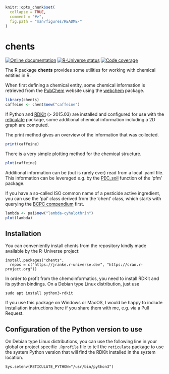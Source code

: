 <!-- README.md is generated from README.rmd. Please edit that file -->

```r
knitr::opts_chunk$set(
  collapse = TRUE,
  comment = "#>",
  fig.path = "man/figures/README-"
)
```

# chents

[![Online documentation](https://img.shields.io/badge/docs-jrwb.de-blue.svg)](https://pkgdown.jrwb.de/chents/)
[![R-Universe status](https://jranke.r-universe.dev/badges/chents)](https://jranke.r-universe.dev/chents)
[![Code coverage](https://img.shields.io/badge/coverage-jrwb.de-blue.svg)](https://pkgdown.jrwb.de/chents/coverage/coverage.html)

The R package **chents** provides some utilities for working with chemical
entities in R.

When first defining a chemical entity, some chemical information
is retrieved from the [PubChem](https://pubchem.ncbi.nlm.nih.gov/) website using
the [webchem](https://docs.ropensci.org/webchem/) package.

```r
library(chents)
caffeine <- chent$new("caffeine")
```

If Python and [RDKit](https://rdkit.org) (> 2015.03) are installed and
configured for use with  the
[reticulate](https://rstudio.github.io/reticulate/) package, some
additional chemical information including a 2D graph are computed.

The print method gives an overview of the information that was collected.

```r
print(caffeine)
```

There is a very simple plotting method for the chemical structure.

```r
plot(caffeine)
```

Additional information can be (but is rarely ever) read from a local .yaml
file. This information can be leveraged e.g. by the
[PEC_soil](https://pkgdown.jrwb.de/pfm/reference/PEC_soil.html) function of the
'pfm' package.

If you have a so-called ISO common name of a pesticide active ingredient, you
can use the 'pai' class derived from the 'chent' class, which starts with querying
the [BCPC compendium](http://www.bcpcpesticidecompendium.org/) first.

```r
lambda <- pai$new("lambda-cyhalothrin")
plot(lambda)
```


## Installation

You can conveniently install chents from the repository kindly made available by the
R-Universe project:

```
install.packages("chents",
  repos = c("https://jranke.r-universe.dev", "https://cran.r-project.org"))
```

In order to profit from the chemoinformatics, you need to install RDKit and its
python bindings. On a Debian type Linux distribution, just use

```
sudo apt install python3-rdkit
```
If you use this package on Windows or MacOS, I would be happy to include
installation instructions here if you share them with me, e.g. via a Pull
Request.

## Configuration of the Python version to use

On Debian type Linux distributions, you can use the following line in your
global or project specific `.Rprofile` file to tell the `reticulate` package to
use the system Python version that will find the RDKit installed in the system
location.

```
Sys.setenv(RETICULATE_PYTHON="/usr/bin/python3")
```

